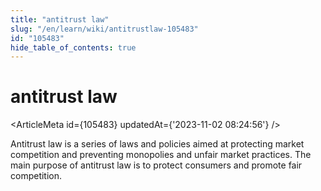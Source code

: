 ```yaml
---
title: "antitrust law"
slug: "/en/learn/wiki/antitrustlaw-105483"
id: "105483"
hide_table_of_contents: true
---
```



# antitrust law

<ArticleMeta id={105483} updatedAt={'2023-11-02 08:24:56'} />
<div className='border-solid border-b border-t-0 my-4 border-[var(--ifm-color-gray-300)]' />

Antitrust law is a series of laws and policies aimed at protecting market competition and preventing monopolies and unfair market practices. The main purpose of antitrust law is to protect consumers and promote fair competition.
